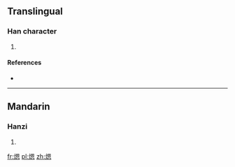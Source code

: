 ==Translingual==

===Han character===
{{Han char|rn=86|rad=火|as=10|sn=14|four=|canj=火田大心 (FWKP)}}

# {{defn|Han|sort=火10}}

====References====
* {{Han ref|kx=0678.270|dkj=19274|hdz=32223.080|uh=717E|ud=29054}}

----

==Mandarin==

===Hanzi===
{{cmn-hanzi|pin=[[yūn]] ([[yun1]]), [[xī]] ([[xi1]])|wg=yun<sup>1</sup>, hsi<sup>1</sup>}}

# {{defn|Mandarin|sort=火10}}

[[fr:煾]]
[[pl:煾]]
[[zh:煾]]